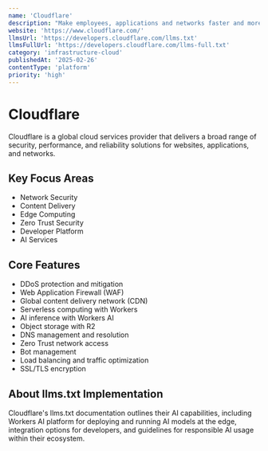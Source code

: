 ```yaml
---
name: 'Cloudflare'
description: "Make employees, applications and networks faster and more secure everywhere,' while reducing complexity and cost."
website: 'https://www.cloudflare.com/'
llmsUrl: 'https://developers.cloudflare.com/llms.txt'
llmsFullUrl: 'https://developers.cloudflare.com/llms-full.txt'
category: 'infrastructure-cloud'
publishedAt: '2025-02-26'
contentType: 'platform'
priority: 'high'
---
```


# Cloudflare

Cloudflare is a global cloud services provider that delivers a broad range of security, performance, and reliability solutions for websites, applications, and networks.

## Key Focus Areas

- Network Security
- Content Delivery
- Edge Computing
- Zero Trust Security
- Developer Platform
- AI Services

## Core Features

- DDoS protection and mitigation
- Web Application Firewall (WAF)
- Global content delivery network (CDN)
- Serverless computing with Workers
- AI inference with Workers AI
- Object storage with R2
- DNS management and resolution
- Zero Trust network access
- Bot management
- Load balancing and traffic optimization
- SSL/TLS encryption

## About llms.txt Implementation

Cloudflare's llms.txt documentation outlines their AI capabilities, including Workers AI platform for deploying and running AI models at the edge, integration options for developers, and guidelines for responsible AI usage within their ecosystem.
